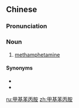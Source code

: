 ==Chinese==
{{zh-forms|type=23}}

===Pronunciation===
{{zh-pron
|m=jiǎjī běnbǐng'àn,jiǎjī běnbǐng'ān
|c=gaap3 gei1 bun2 bing2 on1,gaap3 gei1 bun2 bing2 on3
|cat=n
}}

===Noun===
{{zh-noun}}

# {{lb|zh|literary}} [[methamphetamine]]

====Synonyms====
* {{zh-l|甲基安非他命}}
* {{zh-l|冰毒}}

{{zh-cat|Recreational drugs}}

[[ru:甲基苯丙胺]]
[[zh:甲基苯丙胺]]